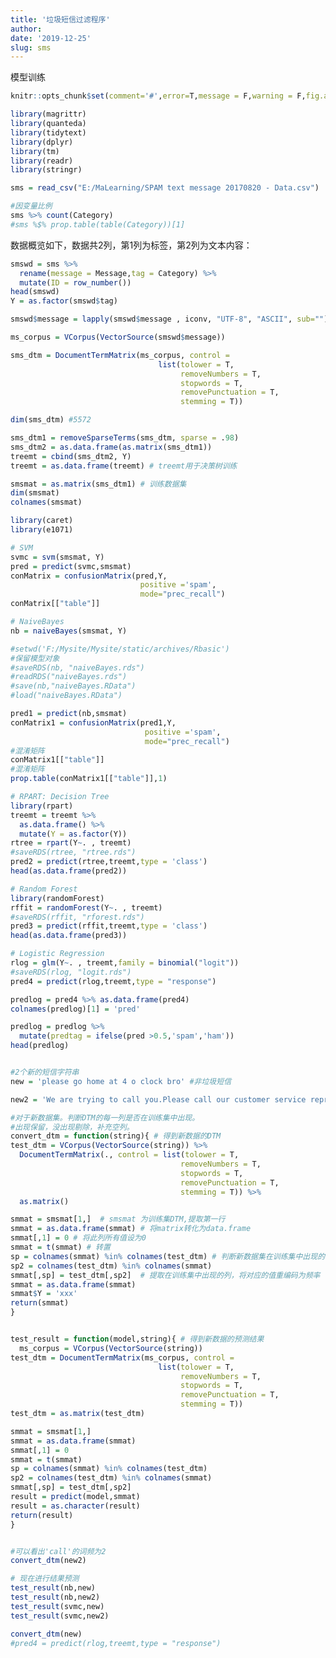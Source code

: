 ```yaml
---
title: '垃圾短信过滤程序'
author:  
date: '2019-12-25'
slug: sms
---
```


模型训练

```r
knitr::opts_chunk$set(comment='#',error=T,message = F,warning = F,fig.align='center',out.width ='90%')
```

```r
library(magrittr)
library(quanteda)
library(tidytext)
library(dplyr)
library(tm)
library(readr)
library(stringr)
```

```r
sms = read_csv("E:/MaLearning/SPAM text message 20170820 - Data.csv")
```

```r
#因变量比例
sms %>% count(Category)
#sms %$% prop.table(table(Category))[1]
```


数据概览如下，数据共2列，第1列为标签，第2列为文本内容：

```r
smswd = sms %>%
  rename(message = Message,tag = Category) %>% 
  mutate(ID = row_number())
head(smswd)
Y = as.factor(smswd$tag)
```


```r
smswd$message = lapply(smswd$message , iconv, "UTF-8", "ASCII", sub="")
```

```r

ms_corpus = VCorpus(VectorSource(smswd$message))

sms_dtm = DocumentTermMatrix(ms_corpus, control =
                                 list(tolower = T,
                                      removeNumbers = T,
                                      stopwords = T,
                                      removePunctuation = T,
                                      stemming = T))

dim(sms_dtm) #5572

sms_dtm1 = removeSparseTerms(sms_dtm, sparse = .98)
sms_dtm2 = as.data.frame(as.matrix(sms_dtm1))
treemt = cbind(sms_dtm2, Y)
treemt = as.data.frame(treemt) # treemt用于决策树训练

smsmat = as.matrix(sms_dtm1) # 训练数据集
dim(smsmat)
colnames(smsmat)
```


```r
library(caret)
library(e1071)

# SVM
svmc = svm(smsmat, Y)
pred = predict(svmc,smsmat)
conMatrix = confusionMatrix(pred,Y,
                             positive ='spam',
                             mode="prec_recall") 
conMatrix[["table"]]

# NaiveBayes
nb = naiveBayes(smsmat, Y) 

#setwd('F:/Mysite/Mysite/static/archives/Rbasic')
#保留模型对象
#saveRDS(nb, "naiveBayes.rds")
#readRDS("naiveBayes.rds")
#save(nb,"naiveBayes.RData")
#load("naiveBayes.RData")

pred1 = predict(nb,smsmat)
conMatrix1 = confusionMatrix(pred1,Y,
                              positive ='spam',
                              mode="prec_recall") 
#混淆矩阵
conMatrix1[["table"]]
#混淆矩阵
prop.table(conMatrix1[["table"]],1)

# RPART: Decision Tree
library(rpart)
treemt = treemt %>%
  as.data.frame() %>% 
  mutate(Y = as.factor(Y))
rtree = rpart(Y~. , treemt)
#saveRDS(rtree, "rtree.rds")
pred2 = predict(rtree,treemt,type = 'class')
head(as.data.frame(pred2))

# Random Forest
library(randomForest)
rffit = randomForest(Y~. , treemt)
#saveRDS(rffit, "rforest.rds")
pred3 = predict(rffit,treemt,type = 'class')
head(as.data.frame(pred3))

# Logistic Regression
rlog = glm(Y~. , treemt,family = binomial("logit"))
#saveRDS(rlog, "logit.rds")
pred4 = predict(rlog,treemt,type = "response")

predlog = pred4 %>% as.data.frame(pred4)
colnames(predlog)[1] = 'pred'

predlog = predlog %>% 
  mutate(predtag = ifelse(pred >0.5,'spam','ham'))
head(predlog)



```


```r
#2个新的短信字符串
new = 'please go home at 4 o clock bro' #非垃圾短信

new2 = 'We are trying to call you.Please call our customer service representative on FREEPHONE.Claim code S89. Valid 12hrs only' # 垃圾短信

#对于新数据集。判断DTM的每一列是否在训练集中出现。
#出现保留，没出现剔除，补充空列。
convert_dtm = function(string){ # 得到新数据的DTM
test_dtm = VCorpus(VectorSource(string)) %>% 
  DocumentTermMatrix(., control = list(tolower = T,
                                      removeNumbers = T,
                                      stopwords = T,
                                      removePunctuation = T,
                                      stemming = T)) %>% 
  as.matrix()

smmat = smsmat[1,]  # smsmat 为训练集DTM,提取第一行
smmat = as.data.frame(smmat) # 将matrix转化为data.frame
smmat[,1] = 0 # 将此列所有值设为0
smmat = t(smmat) # 转置
sp = colnames(smmat) %in% colnames(test_dtm) # 判断新数据集在训练集中出现的列
sp2 = colnames(test_dtm) %in% colnames(smmat)
smmat[,sp] = test_dtm[,sp2]  # 提取在训练集中出现的列，将对应的值重编码为频率
smmat = as.data.frame(smmat) 
smmat$Y = 'xxx'
return(smmat)
}


test_result = function(model,string){ # 得到新数据的预测结果
  ms_corpus = VCorpus(VectorSource(string))
test_dtm = DocumentTermMatrix(ms_corpus, control =
                                 list(tolower = T,
                                      removeNumbers = T,
                                      stopwords = T,
                                      removePunctuation = T,
                                      stemming = T))
test_dtm = as.matrix(test_dtm)

smmat = smsmat[1,] 
smmat = as.data.frame(smmat) 
smmat[,1] = 0 
smmat = t(smmat)
sp = colnames(smmat) %in% colnames(test_dtm)
sp2 = colnames(test_dtm) %in% colnames(smmat)
smmat[,sp] = test_dtm[,sp2]
result = predict(model,smmat)
result = as.character(result)
return(result)
}


#可以看出'call'的词频为2
convert_dtm(new2)

# 现在进行结果预测
test_result(nb,new)
test_result(nb,new2)
test_result(svmc,new)
test_result(svmc,new2)

convert_dtm(new)
#pred4 = predict(rlog,treemt,type = "response")
```

